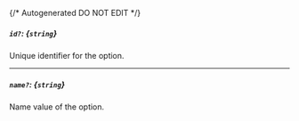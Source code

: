 {/* Autogenerated DO NOT EDIT  */}
##### `id?`: *{`string`}*
Unique identifier for the option.

---
##### `name?`: *{`string`}*
Name value of the option.



